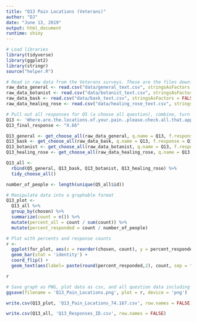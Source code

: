 ```yaml
---
title: "Q13 Pain Locations (Veterans)"
author: "DJ"
date: "June 13, 2019"
output: html_document
runtime: shiny
---
```


```r
# Load libraries
library(tidyverse)
library(ggplot2)
library(stringr)
source("helper.R")
```

```r
# Read in raw data from the Veterans surveys. These are the files downloaded from survey monkey saved as a .csv
raw_data_general <- read.csv("data/general_text.csv", stringsAsFactors = FALSE)
raw_data_botanist <- read.csv("data/botanist_text.csv", stringsAsFactors = FALSE)
raw_data_bask <- read.csv("data/bask_text.csv", stringsAsFactors = FALSE)
raw_data_healing_rose <- read.csv("data/healing_rose_text.csv", stringsAsFactors = FALSE)
```

```r
# Pull out all responses for Q5 (a choose all question), combine, turn into a tidy data format for further processing then determine 'question n'
Q13 <- 'Where.are.the.locations.of.your.pain..please.check.all.that.apply.'
Q13_final_response <- "X.66"

Q13_general <- get_choose_all(raw_data_general, q.name = Q13, f.response = Q13_final_response)
Q13_bask <- get_choose_all(raw_data_bask, q.name = Q13, f.response = Q13_final_response)
Q13_botanist <- get_choose_all(raw_data_botanist, q.name = Q13, f.response = Q13_final_response)
Q13_healing_rose <- get_choose_all(raw_data_healing_rose, q.name = Q13, f.response = Q13_final_response)

Q13_all <- 
  rbind(Q5_general, Q13_bask, Q13_botanist, Q13_healing_rose) %>%
  tidy_choose_all()

number_of_people <- length(unique(Q5_all$id))
```

```r
# Manipulate data into a graphable format
Q13_plot <-
  Q13_all %>%
  group_by(chosen) %>%
  summarize(count = n()) %>%
  mutate(percent_all = count / sum(count)) %>%
  mutate(percent_responded = count / number_of_people)
```

```r
# Plot with percents and response counts
r <- 
  ggplot(for_plot, aes(x = reorder(chosen, count), y = percent_responded)) +
  geom_bar(stat = 'identity') +
  coord_flip() +
  geom_text(aes(label= paste(round(percent_responded,2), count, sep = "***")))

r
```

```r
# Save graph as PNG, plot data as csv, and all question data including response IDs as csv (save question n and N at end of plot file as "_x.x")
ggsave(filename = 'Q13_Pain_Locations.png', plot = r, device = 'png')

write.csv(Q13_plot, 'Q13_Pain_Locations_74.167.csv', row.names = FALSE)

write.csv(Q13_all, 'Q13_Responses_ID.csv', row.names = FALSE)
```

